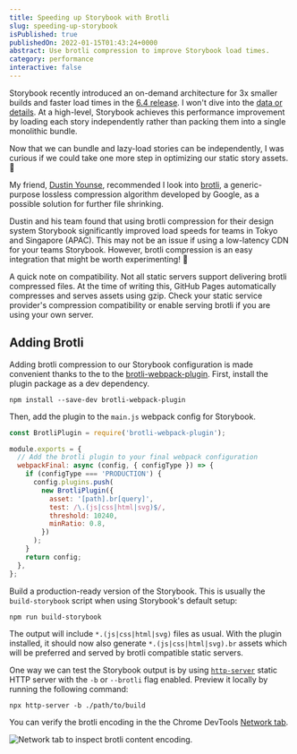 ```yaml
---
title: Speeding up Storybook with Brotli
slug: speeding-up-storybook
isPublished: true
publishedOn: 2022-01-15T01:43:24+0000
abstract: Use brotli compression to improve Storybook load times.
category: performance
interactive: false
---
```



Storybook recently introduced an on-demand architecture for 3x smaller builds and faster load times in the [6.4 release](https://storybook.js.org/blog/storybook-6-4/). I won't dive into the [data or details](https://storybook.js.org/blog/storybook-on-demand-architecture/). At a high-level, Storybook achieves this performance improvement by loading each story independently rather than packing them into a single monolithic bundle.

Now that we can bundle and lazy-load stories can be independently, I was curious if we could take one more step in optimizing our static story assets. <span role="" aria-label="thinking and curious">🤔</span>

My friend, [Dustin Younse](https://twitter.com/milsyobtaf), recommended I look into [brotli](https://github.com/google/brotli), a generic-purpose lossless compression algorithm developed by Google, as a possible solution for further file shrinking.

Dustin and his team found that using brotli compression for their design system Storybook significantly improved load speeds for teams in Tokyo and Singapore (APAC). This may not be an issue if using a low-latency CDN for your teams Storybook. However, brotli compression is an easy integration that might be worth experimenting! <span role="img" aria-label="test tube">🧪</span>

<BlogCard>
  A quick note on compatibility. Not all static servers support delivering
  brotli compressed files. At the time of writing this, GitHub Pages
  automatically compresses and serves assets using gzip. Check your static
  service provider's compression compatibility or enable serving brotli if you
  are using your own server.
</BlogCard>

## Adding Brotli

Adding brotli compression to our Storybook configuration is made convenient thanks to the to the [brotli-webpack-plugin](https://www.npmjs.com/package/brotli-webpack-plugin). First, install the plugin package as a dev dependency.

```
npm install --save-dev brotli-webpack-plugin
```

Then, add the plugin to the `main.js` webpack config for Storybook.

```js
const BrotliPlugin = require('brotli-webpack-plugin');

module.exports = {
  // Add the brotli plugin to your final webpack configuration
  webpackFinal: async (config, { configType }) => {
    if (configType === 'PRODUCTION') {
      config.plugins.push(
        new BrotliPlugin({
          asset: '[path].br[query]',
          test: /\.(js|css|html|svg)$/,
          threshold: 10240,
          minRatio: 0.8,
        })
      );
    }
    return config;
  },
};
```

Build a production-ready version of the Storybook. This is usually the `build-storybook` script when using Storybook's default setup:

```
npm run build-storybook
```

The output will include `*.(js|css|html|svg)` files as usual. With the plugin installed, it should now also generate `*.(js|css|html|svg).br` assets which will be preferred and served by brotli compatible static servers.

One way we can test the Storybook output is by using [`http-server`](https://github.com/http-party/http-server) static HTTP server with the `-b` or `--brotli` flag enabled. Preview it locally by running the following command:

```
npx http-server -b ./path/to/build
```

You can verify the brotli encoding in the the Chrome DevTools [Network tab](https://developer.chrome.com/docs/devtools/network/).

![Network tab to inspect brotli content encoding.](./images/network-tab-content-encoding.png)
